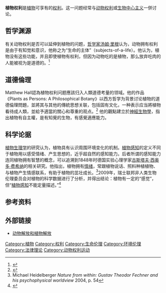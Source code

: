 {{distinguish|植物育种者权利}}
{{权利}}
'''植物权利'''是[[植物|植物]]可享有的[[权利|权利]]。这一问题经常与[[动物权利|动物权利]]或[[生物中心主义|生物中心主义]]一併讨论。

== 哲学渊源 ==
有关动物权利是否可以延伸到植物的问题，[[哲学家|哲学家]][[汤姆·里根|汤姆·里根]]认为，动物拥有权利是由于有知觉和意识，他称之为“生命的主体”（subjects-of-a-life）。他认为，植物没有这些功能，并且即使植物有权利，但因为动物吃的是植物，那么放弃吃肉的人能被视为是道德的。<ref>{{cite book|last=Regan|first=Tom|title=Animal rights, human wrongs: an introduction to moral philosophy|url=http://books.google.co.uk/books?id=AmBksH1k2RMC&pg=PA101|year=2003|publisher=Rowman & Littlefield|isbn=0-7425-3354-9|page=101|access-date=2013-06-07|archive-date=2015-04-22|archive-url=https://web.archive.org/web/20150422213017/http://books.google.co.uk/books?id=AmBksH1k2RMC&pg=PA101|dead-url=no}}</ref>

== 道德倫理 ==
Matthew Hall認為植物权利问题應該归入人類道德考量的领域。他的作品 《Plants as Persons: A Philosophical Botany》以西方哲学为背景讨论植物的道德倫理問題，並將其与其他的傳統思想关联，包括固有文化，一种表示应当將植物看待成人類，並給予適當的關心和尊重的观点。<ref>{{cite book|last=Hall|first=Matthew|title=Plants as Persons: A Philosophical Botany|year=2011|publisher=SUNY Press|isbn=1-4384-3428-6}}</ref> 他的觀點建立於[[神經生物學|神經生物學]]，指出植物有自主權，是有知覺的生物，有感覺適應能力。

== 科学论据 ==
[[植物生理学|植物生理学]]的研究认为，植物具有认识周围环境变化的机制。[[植物感知_(生理学)|植物感知]]的定义不同于植物用以感受情绪、产生思想的，近乎超自然的感知能力。后者所谓的感知能力连同植物拥有智慧的概念，可以追溯到1848年时德国实验心理学家[[费希纳|古斯塔夫·西奥多·费希纳]]的相关研究。他指出，植物拥有[[情绪|情绪]]，常跟植物说话、照料种植植物、与植物产生情感联系，有助于植物的茁壮成长。<ref>Michael Heidelberger ''Nature from within: Gustav Theodor Fechner and his psychophysical worldview'' 2004, p. 54</ref>2009年，瑞士联邦非人类生物伦理委员会对植物的科学数据进行了分析，并得出结论：植物有一定的“感觉”，但“[[植物感知|植物感知]]不能定量描述。”<ref>{{Cite journal|title=The dignity of plants|url=http://www.ncbi.nlm.nih.gov/pmc/articles/PMC2634081/|journal=Plant Signaling & Behavior|first=Florianne|last=Koechlin|date=January 2009|accessdate=December 2012|volume=4|issue=1|pages=78–79|archive-date=2021-03-05|archive-url=https://web.archive.org/web/20210305070546/https://www.ncbi.nlm.nih.gov/pmc/articles/PMC2634081/|dead-url=no}}</ref>

==参考资料 ==
{{reflist<!--|30em-->}}

==外部链接==
*[https://web.archive.org/web/20200205160205/http://www.vegetus.org/essay/plants.htm 动物解放和植物解放]

{{DEFAULTSORT:植物权利}}
[[Category:植物|Category:植物]]
[[Category:权利|Category:权利]]
[[Category:生命伦理|Category:生命伦理]]
[[Category:环境伦理|Category:环境伦理]]
[[Category:法律理论|Category:法律理论]]
[[Category:动物权利运动|Category:动物权利运动]]